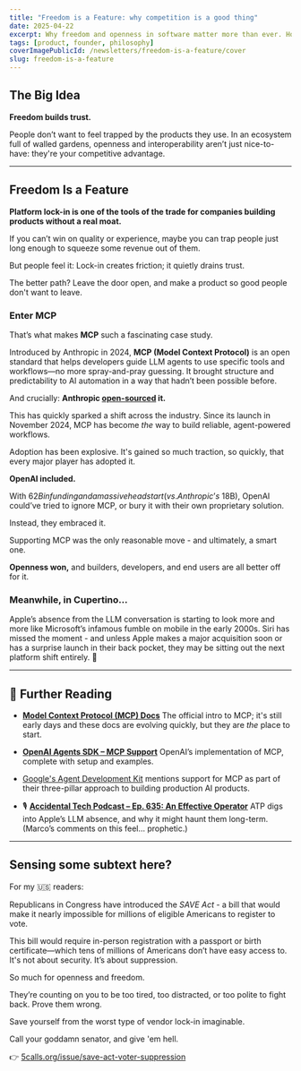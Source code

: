 ```yaml
---
title: "Freedom is a Feature: why competition is a good thing"
date: 2025-04-22
excerpt: Why freedom and openness in software matter more than ever. How MCP, OpenAI, and Apple’s AI fumble show that trust is built on interoperability.
tags: [product, founder, philosophy]
coverImagePublicId: /newsletters/freedom-is-a-feature/cover
slug: freedom-is-a-feature
---
```


## The Big Idea

**Freedom builds trust.**

People don’t want to feel trapped by the products they use. In an ecosystem full of walled gardens, openness and interoperability aren’t just nice-to-have: they're your competitive advantage.

---


## Freedom Is a Feature

**Platform lock-in is one of the tools of the trade for companies building products without a real moat.**

If you can’t win on quality or experience, maybe you can trap people just long enough to squeeze some revenue out of them.

But people feel it: Lock-in creates friction; it quietly drains trust.

The better path? Leave the door open, and make a product so good people don't want to leave.


### Enter MCP

That’s what makes **MCP** such a fascinating case study.

Introduced by Anthropic in 2024, **MCP (Model Context Protocol)** is an open standard that helps developers guide LLM agents to use specific tools and workflows—no more spray-and-pray guessing. It brought structure and predictability to AI automation in a way that hadn’t been possible before.

And crucially: **Anthropic [open-sourced](https://modelcontextprotocol.io/introduction) it.**

This has quickly sparked a shift across the industry. Since its launch in November 2024, MCP has become *the* way to build reliable, agent-powered workflows.

Adoption has been explosive. It's gained so much traction, so quickly, that every major player has adopted it.

**OpenAI included.**

With $62B in funding and a massive head start (vs. Anthropic’s ~$18B), OpenAI could’ve tried to ignore MCP, or bury it with their own proprietary solution.

Instead, they embraced it.

Supporting MCP was the only reasonable move - and ultimately, a smart one.

**Openness won,** and builders, developers, and end users are all better off for it.

### Meanwhile, in Cupertino…

Apple’s absence from the LLM conversation is starting to look more and more like Microsoft’s infamous fumble on mobile in the early 2000s. Siri has missed the moment - and unless Apple makes a major acquisition soon or has a surprise launch in their back pocket, they may be sitting out the next platform shift entirely. 🍎

---

## 🧠 Further Reading

- [**Model Context Protocol (MCP) Docs**](https://modelcontextprotocol.io/introduction)
  The official intro to MCP; it's still early days and these docs are evolving quickly, but they are _the_ place to start.

- [**OpenAI Agents SDK – MCP Support**](https://openai.github.io/openai-agents-python/mcp/)
  OpenAI’s implementation of MCP, complete with setup and examples.

- [Google's Agent Development Kit](https://cloud.google.com/blog/products/ai-machine-learning/build-and-manage-multi-system-agents-with-vertex-ai) mentions support for MCP as part of their three-pillar approach to building production AI products.

- 🎙️ [**Accidental Tech Podcast – Ep. 635: An Effective Operator**](https://atp.fm/635)
  ATP digs into Apple’s LLM absence, and why it might haunt them long-term. (Marco’s comments on this feel… prophetic.)

---

## Sensing some subtext here?

For my 🇺🇸 readers:

Republicans in Congress have introduced the _SAVE Act_ - a bill that would make it nearly impossible for millions of eligible Americans to register to vote.

This bill would require in-person registration with a passport or birth certificate—which tens of millions of Americans don’t have easy access to. It's not about security. It’s about suppression.

So much for openness and freedom.

They’re counting on you to be too tired, too distracted, or too polite to fight back. Prove them wrong.

Save yourself from the worst type of vendor lock-in imaginable.

Call your goddamn senator, and give 'em hell.

👉 [5calls.org/issue/save-act-voter-suppression](https://5calls.org/issue/save-act-voter-suppression)

